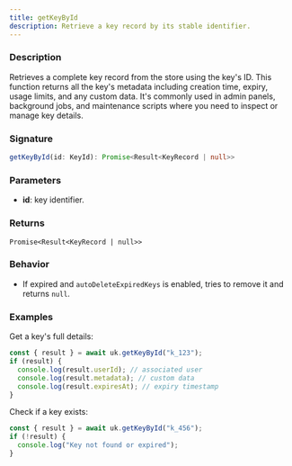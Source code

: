 ```yaml
---
title: getKeyById
description: Retrieve a key record by its stable identifier.
---
```


### Description

Retrieves a complete key record from the store using the key's ID. This function returns all the key's metadata including creation time, expiry, usage limits, and any custom data. It's commonly used in admin panels, background jobs, and maintenance scripts where you need to inspect or manage key details.

### Signature

```ts
getKeyById(id: KeyId): Promise<Result<KeyRecord | null>>
```

### Parameters

- **id**: key identifier.

### Returns

`Promise<Result<KeyRecord | null>>`

### Behavior

- If expired and `autoDeleteExpiredKeys` is enabled, tries to remove it and returns `null`.

### Examples

Get a key's full details:

```ts
const { result } = await uk.getKeyById("k_123");
if (result) {
  console.log(result.userId); // associated user
  console.log(result.metadata); // custom data
  console.log(result.expiresAt); // expiry timestamp
}
```

Check if a key exists:

```ts
const { result } = await uk.getKeyById("k_456");
if (!result) {
  console.log("Key not found or expired");
}
```



